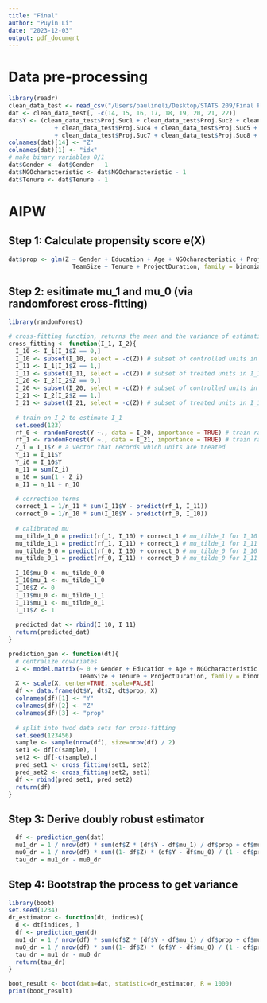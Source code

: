 ```yaml
---
title: "Final"
author: "Puyin Li"
date: "2023-12-03"
output: pdf_document
---
```

# Data pre-processing
```r
library(readr)
clean_data_test <- read_csv("/Users/paulineli/Desktop/STATS 209/Final Project/clean_data_test.csv")
dat <- clean_data_test[, -c(14, 15, 16, 17, 18, 19, 20, 21, 22)]
dat$Y <- (clean_data_test$Proj.Suc1 + clean_data_test$Proj.Suc2 + clean_data_test$Proj.Suc3
             + clean_data_test$Proj.Suc4 + clean_data_test$Proj.Suc5 + clean_data_test$Proj.Suc6
             + clean_data_test$Proj.Suc7 + clean_data_test$Proj.Suc8 + clean_data_test$Proj.Suc9) / 9
colnames(dat)[14] <- "Z"
colnames(dat)[1] <- "idx"
# make binary variables 0/1
dat$Gender <- dat$Gender - 1
dat$NGOcharacteristic <- dat$NGOcharacteristic - 1
dat$Tenure <- dat$Tenure - 1
```

# AIPW

## Step 1: Calculate propensity score e(X)
```r
dat$prop <- glm(Z ~ Gender + Education + Age + NGOcharacteristic + ProjectCharacteristic +
                  TeamSize + Tenure + ProjectDuration, family = binomial, data = dat)$fitted.values
```

## Step 2: esitimate mu_1 and mu_0 (via randomforest cross-fitting)
```r
library(randomForest)

# cross-fitting function, returns the mean and the variance of estimation
cross_fitting <- function(I_1, I_2){
  I_10 <- I_1[I_1$Z == 0,]
  I_10 <- subset(I_10, select = -c(Z)) # subset of controlled units in I_1
  I_11 <- I_1[I_1$Z == 1,]
  I_11 <- subset(I_11, select = -c(Z)) # subset of treated units in I_1
  I_20 <- I_2[I_2$Z == 0,]
  I_20 <- subset(I_20, select = -c(Z)) # subset of controlled units in I_2
  I_21 <- I_2[I_2$Z == 1,]
  I_21 <- subset(I_21, select = -c(Z)) # subset of treated units in I_1
  
  # train on I_2 to estimate I_1
  set.seed(123)
  rf_0 <- randomForest(Y ~., data = I_20, importance = TRUE) # train random forest on control group
  rf_1 <- randomForest(Y ~., data = I_21, importance = TRUE) # train random forest on treatment group
  Z_i = I_1$Z # a vector that records which units are treated 
  Y_i1 = I_11$Y
  Y_i0 = I_10$Y
  n_11 = sum(Z_i)
  n_10 = sum(1 - Z_i)
  n_I1 = n_11 + n_10
  
  # correction terms
  correct_1 = 1/n_11 * sum(I_11$Y - predict(rf_1, I_11))
  correct_0 = 1/n_10 * sum(I_10$Y - predict(rf_0, I_10))
  
  # calibrated mu
  mu_tilde_1_0 = predict(rf_1, I_10) + correct_1 # mu_tilde_1 for I_10
  mu_tilde_1_1 = predict(rf_1, I_11) + correct_1 # mu_tilde_1 for I_11
  mu_tilde_0_0 = predict(rf_0, I_10) + correct_0 # mu_tilde_0 for I_10
  mu_tilde_0_1 = predict(rf_0, I_11) + correct_0 # mu_tilde_0 for I_11  
  
  I_10$mu_0 <- mu_tilde_0_0
  I_10$mu_1 <- mu_tilde_1_0
  I_10$Z <- 0
  I_11$mu_0 <- mu_tilde_1_1
  I_11$mu_1 <- mu_tilde_0_1
  I_11$Z <- 1
  
  predicted_dat <- rbind(I_10, I_11)
  return(predicted_dat)
}

prediction_gen <- function(dt){
  # centralize covariates
  X <- model.matrix(~ 0 + Gender + Education + Age + NGOcharacteristic + factor(ProjectCharacteristic) +
                    TeamSize + Tenure + ProjectDuration, family = binomial, data = dt)
  X <- scale(X, center=TRUE, scale=FALSE)
  df <- data.frame(dt$Y, dt$Z, dt$prop, X)
  colnames(df)[1] <- "Y"
  colnames(df)[2] <- "Z"
  colnames(df)[3] <- "prop"
  
  # split into twod data sets for cross-fitting
  set.seed(123456)
  sample <- sample(nrow(df), size=nrow(df) / 2)
  set1 <- df[c(sample), ]
  set2 <- df[-c(sample),]
  pred_set1 <- cross_fitting(set1, set2)
  pred_set2 <- cross_fitting(set2, set1)
  df <- rbind(pred_set1, pred_set2)
  return(df)
}
```

## Step 3: Derive doubly robust estimator
```r
  df <- prediction_gen(dat)
  mu1_dr = 1 / nrow(df) * sum(df$Z * (df$Y - df$mu_1) / df$prop + df$mu_1) 
  mu0_dr = 1 / nrow(df) * sum((1- df$Z) * (df$Y - df$mu_0) / (1 - df$prop) + df$mu_0) 
  tau_dr = mu1_dr - mu0_dr
```

## Step 4: Bootstrap the process to get variance
```r
library(boot)
set.seed(1234)
dr_estimator <- function(dt, indices){
  d <- dt[indices, ]
  df <- prediction_gen(d)
  mu1_dr = 1 / nrow(df) * sum(df$Z * (df$Y - df$mu_1) / df$prop + df$mu_1) 
  mu0_dr = 1 / nrow(df) * sum((1- df$Z) * (df$Y - df$mu_0) / (1 - df$prop) + df$mu_0) 
  tau_dr = mu1_dr - mu0_dr
  return(tau_dr)
}

boot_result <- boot(data=dat, statistic=dr_estimator, R = 1000)
print(boot_result)
```
